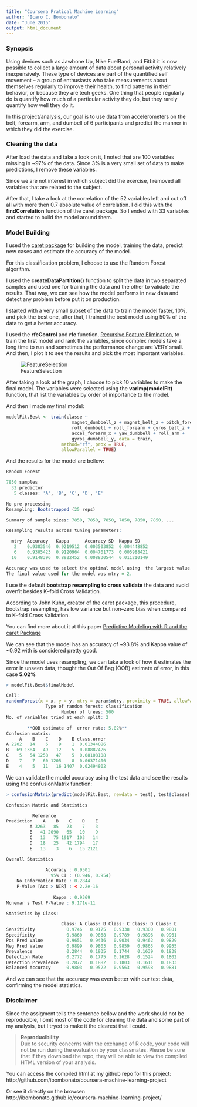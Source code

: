 ```yaml
---
title: "Coursera Pratical Machine Learning"
author: "Icaro C. Bombonato"
date: "June 2015"
output: html_document
---
```


### Synopsis
Using devices such as Jawbone Up, Nike FuelBand, and Fitbit it is now possible to collect a large amount of data about personal activity relatively inexpensively. These type of devices are part of the quantified self movement – a group of enthusiasts who take measurements about themselves regularly to improve their health, to find patterns in their behavior, or because they are tech geeks. One thing that people regularly do is quantify how much of a particular activity they do, but they rarely quantify how well they do it. 

In this project/analysis, our goal is to use data from accelerometers on the belt, forearm, arm, and dumbell of 6 participants and predict the manner in which they did the exercise.

### Cleaning the data

After load the data and take a look on it, I noted that are 100 variables missing in ~97% of the data. Since 3% is a very small set of data to make predictions, I remove these variables.

Since we are not interest in which subject did the exercise, I removed all variables that are related to the subject.

After that, I take a look at the correlation of the 52 variables left and cut off all with more then 0.7 absolute value of correlation. I did this with the **findCorrelation** function of the caret package. So I ended with 33 variables and started to build the model around them.

### Model Building

I used the [caret package](http://topepo.github.io/caret/) for building the model, training the data, predict new cases and estimate the accuracy of the model.

For this classification problem, I choose to use the Random Forest algorithm.

I used the **createDataPartition()** function to split the data in two separated samples and used one for training the data and the other to validate the results. That way, we can see how the model performs in new data and detect any problem before put it on production.

I started with a very small subset of the data to train the model faster, 10%, and pick the best one, after that, I trained the best model using 50% of the data to get a better accuracy.

I used the **rfeControl** and **rfe** function, [Recursive Feature Elimination](http://topepo.github.io/caret/featureselection.html), to train the first model and rank the variables, since complex models take a long time to run and sometimes 
the performance change are VERY small. And then, I plot it to see the results and pick the most important variables.

![FeatureSelection](featureSelection.png)

After taking a look at the graph, I choose to pick 10 variables to make the final model. The variables were selected using the **varImp(modelFit)** function, that list the variables by order of importance to the model.

And then I made my final model:

```r
modelFit.Best <- train(classe ~ 
                         magnet_dumbbell_z + magnet_belt_z + pitch_forearm +
                         roll_dumbbell + roll_forearm + gyros_belt_z +
                         accel_forearm_x + yaw_dumbbell + roll_arm +
                         gyros_dumbbell_y, data = train, 
                     method="rf", prox = TRUE, 
                     allowParallel = TRUE)
```

And the results for the model are bellow:

```r
Random Forest

7850 samples
  32 predictor
   5 classes: 'A', 'B', 'C', 'D', 'E'

No pre-processing
Resampling: Bootstrapped (25 reps)

Summary of sample sizes: 7850, 7850, 7850, 7850, 7850, 7850, ...

Resampling results across tuning parameters:

  mtry  Accuracy   Kappa      Accuracy SD  Kappa SD  
   2    0.9383546  0.9219512  0.003503852  0.004448852
   6    0.9305423  0.9120964  0.004701773  0.005988421
  10    0.9148396  0.8922452  0.008830544  0.011210149

Accuracy was used to select the optimal model using  the largest value.
The final value used for the model was mtry = 2.
```

I use the default **bootstrap resampling to cross validate** the data and avoid overfit besides K–fold Cross Validation.

According to John Kuhn, creator of the caret package, this procedure, bootstrap resampling, has low variance but non–zero bias when compared to K–fold Cross Validation.

You can find more about it at this paper [Predictive Modeling with R and the caret Package](http://www.edii.uclm.es/~useR-2013/Tutorials/kuhn/user_caret_2up.pdf)

We can see that the model has an accuracy of ~93.8% and Kappa value of ~0.92 with is considered pretty good.

Since the model uses resampling, we can take a look of how it estimates the error in unseen data, thought the Out Of Bag (OOB) estimate of error, in this case **5.02%**

```r
> modelFit.Best$finalModel

Call:
randomForest(x = x, y = y, mtry = param$mtry, proximity = TRUE, allowParallel = TRUE)
               Type of random forest: classification
                     Number of trees: 500
No. of variables tried at each split: 2

        **OOB estimate of  error rate: 5.02%**
Confusion matrix:
     A    B    C    D    E class.error
A 2202   14    6    9    1  0.01344086
B   69 1384   49   12    5  0.08887426
C    5   54 1258   47    5  0.08108108
D    7    7   60 1205    8  0.06371406
E    4    5   11   16 1407  0.02494802
```

We can validate the model accuracy using the test data and see the results using the confusionMatrix function:

```r
> confusionMatrix(predict(modelFit.Best, newdata = test), test$classe)

Confusion Matrix and Statistics

          Reference
Prediction    A    B    C    D    E
         A 3263   85   23    7    3
         B   41 2090   65   10    9
         C   13   75 1917  103   14
         D   18   25   42 1794   17
         E   13    3    6   15 2121

Overall Statistics
                                       
               Accuracy : 0.9501       
                 95% CI : (0.946, 0.954)
    No Information Rate : 0.2844       
    P-Value [Acc > NIR] : < 2.2e-16    
                                       
                  Kappa : 0.9369       
Mcnemar s Test P-Value : 9.171e-11    

Statistics by Class:

                     Class: A Class: B Class: C Class: D Class: E
Sensitivity            0.9746   0.9175   0.9338   0.9300   0.9801
Specificity            0.9860   0.9868   0.9789   0.9896   0.9961
Pos Pred Value         0.9651   0.9436   0.9034   0.9462   0.9829
Neg Pred Value         0.9899   0.9803   0.9859   0.9863   0.9955
Prevalence             0.2844   0.1935   0.1744   0.1639   0.1838
Detection Rate         0.2772   0.1775   0.1628   0.1524   0.1802
Detection Prevalence   0.2872   0.1882   0.1803   0.1611   0.1833
Balanced Accuracy      0.9803   0.9522   0.9563   0.9598   0.9881
```

And we can see that the accuracy was even better with our test data, confirming the model statistics.

### Disclaimer

Since the assigment tells the sentence bellow and the work should not be reproducible, I omit most of the code for cleaning the data and some part of my analysis, but I tryed to make it the clearest that I could.

> **Reproducibility**  
> Due to security concerns with the exchange of R code, your code will not be run during the evaluation  by your classmates. Please be sure that if they download the repo, they will be able to view the compiled HTML version of your analysis.

You can access the compiled html at my github repo for this project:  
http://github.com/ibombonato/coursera-machine-learning-project

Or see it directly on the browser:  
http://ibombonato.github.io/coursera-machine-learning-project/
